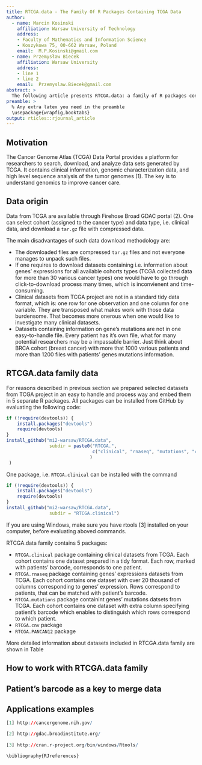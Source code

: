 ```yaml
---
title: RTCGA.data - The Family Of R Packages Containing TCGA Data
author:
  - name: Marcin Kosinski
    affiliation: Warsaw University of Technology
    address:
    - Faculty of Mathematics and Information Science
    - Koszykowa 75, 00-662 Warsaw, Poland
    email:  M.P.Kosinski@gmail.com
  - name: Przemysław Biecek
    affiliation: Warsaw University
    address:
    - line 1
    - line 2
    email:  Przemyslaw.Biecek@gmail.com
abstract: >
  The following article presents RTCGA.data: a family of R packages containing The Cancer Genome Atlas Project (TCGA) data. The Cancer Genome Atlas (TCGA) is a comprehensive and coordinated effort to accelerate our understanding of the molecular basis of cancer through the application of genome analysis technologies, including large-scale genome sequencing (1). We provide TCGA data in few separate packages that are hosted on one GitHub repository, what made those luxurious data easier to possess and manage. We hope providing researchers with comprehensive catalogs of the key genomic changes in many major types and subtypes of cancer will support advances in developing more effective ways to diagnose, treat and prevent cancer. 
preamble: >
  % Any extra latex you need in the preamble
  \usepackage{wrapfig,booktabs}
output: rticles::rjournal_article
---
```


## Motivation

The Cancer Genome Atlas (TCGA) Data Portal provides a platform for researchers to search, download, and analyze data sets generated by TCGA. It contains clinical information, genomic characterization data, and high level sequence analysis of the tumor genomes (1). The key is to understand genomics to improve cancer care.

## Data origin

Data from TCGA are available through Firehose Broad GDAC portal (2). One can select cohort (assigned to the cancer type) and data type, i.e. clinical data, and download a `tar.gz` file with compressed data. 

The main disadvantages of such data download methodology are:

- The downloaded files are compressed `tar.gz` files and not everyone manages to unpack such files.
- If one requires to download datasets containing i.e. information about genes' expressions for all available cohorts types (TCGA collected data for more than 30 various cancer types) one would have to go through click-to-download process many times, which is inconvienent and time-consuming.
- Clinical datasets from TCGA project are not in a standard tidy data format, which is: one row for one observation and one column for one variable. They are transposed what makes work with those data burdensome. That becomes more onerous when one would like to investigate
many clinical datasets.
- Datasets containing information on gene's mutations are not in one easy-to-handle file. Every patient has it's own file, what for many potential researchers may be a impassable barrier. Just think about BRCA cohort (breast cancer) with more that 1000 various patients and more than 1200 files with patients' genes mutations information.


## RTCGA.data family data

For reasons described in previous section we prepared selected datasets from TCGA project in an easy to handle and process way and embed them in 5 separate R packages. All packages can be installed from GitHub by evaluating the following code:

```r
if (!require(devtools)) {
    install.packages("devtools")
    require(devtools)
}
install_github("mi2-warsaw/RTCGA.data", 
                subdir = paste0("RTCGA.", 
                                c("clinical", "rnaseq", "mutations", "cnv", "PANCAN12")
                               )
 )
```

One package, i.e. `RTCGA.clinical` can be installed with the command

```r
if (!require(devtools)) {
    install.packages("devtools")
    require(devtools)
}
install_github("mi2-warsaw/RTCGA.data", 
                subdir = "RTCGA.clinical") 
```

If you are using Windows, make sure you have rtools [3] installed on your computer, before evaluating aboved commands.

RTCGA.data family contains 5 packages:

- `RTCGA.clinical` package containing clinical datasets from TCGA. Each cohort contains one dataset prepared in a tidy format. Each row, marked with patients' barcode, corresponds to one patient.
- `RTCGA.rnaseq` package containing genes' expressions datasets from TCGA. Each cohort contains one dataset with over 20 thousand of columns corresponding to genes' expression. Rows correspond to patients, that can be matched with patient's barcode.
- `RTCGA.mutations` package containint genes' mutations datsets from TCGA. Each cohort contains one dataset with extra column specifying patient's barcode which enables to distinguish which rows correspond to which patient.
- `RTCGA.cnv` package \textcolor{red}{ explanation needed.}
- `RTCGA.PANCAN12` package \textcolor{red}{ explanation needed.}

More detailed information about datasets included in RTCGA.data family are shown in Table \ref{data_details}

\tiny
\begin{table}[h!]

\begin{tabular}{lrrrrrr}
\toprule
Disease Name & Cohort & *.clinical & *.mutations & *.rnaseq & *.cnv & *.PANCAN12 \\
\toprule
Adrenocortical carcinoma &	ACC & \ & \ & \ & \ & \	\\
Bladder urothelial carcinoma &	BLCA& \ & \ & \ & \ & \	\\
Breast invasive carcinoma &	BRCA	& \ & \ & \ & \ & \	\\
Cervical and endocervical cancers &	CESC	& \ & \ & \ & \ & \	\\
Cholangiocarcinoma &	CHOL	& \ & \ & \ & \ & \	\\
Colon adenocarcinoma	 & COAD	& \ & \ & \ & \ & \	\\
Colorectal adenocarcinoma &	COADREAD	& \ & \ & \ & \ & \	\\
Lymphoid Neoplasm Diffuse &	DLBC	& \ & \ & \ & \ & \	\\
Esophageal carcinoma &	ESCA	& \ & \ & \ & \ & \	\\
FFPE Pilot Phase II	 & FPPP	& \ & \ & \ & \ & \	\\
Glioblastoma multiforme	& GBM & \ & \ & \ & \ & \	\\
Glioma &	GBMLGG	& \ & \ & \ & \ & \	\\
Head and Neck squamous cell carcinoma &	HNSC& \ & \ & \ & \ & \	\\
Kidney Chromophobe &	KICH	& \ & \ & \ & \ & \	\\
Pan-kidney cohort (KICH+KIRC+KIRP) &	KIPAN	& \ & \ & \ & \ & \	\\
Kidney renal clear cell carcinoma &	KIRC	& \ & \ & \ & \ & \	\\
Kidney renal papillary cell carcinoma &	KIRP & \ & \ & \ & \ & \	\\
Acute Myeloid Leukemia &	LAML	& \ & \ & \ & \ & \	\\
Brain Lower Grade Glioma &	LGG & \ & \ & \ & \ & \	\\
Liver hepatocellular carcinoma &	LIHC & \ & \ & \ & \ & \	\\
Lung adenocarcinoma &	LUAD	& \ & \ & \ & \ & \	\\
Lung squamous cell carcinoma &	LUSC & \ & \ & \ & \ & \	\\
Mesothelioma &	MESO	& \ & \ & \ & \ & \	\\
Ovarian serous cystadenocarcinoma &	OV & \ & \ & \ & \ & \	\\
Pancreatic adenocarcinoma &	PAAD	& \ & \ & \ & \ & \	\\
Pheochromocytoma and Paraganglioma &	PCPG & \ & \ & \ & \ & \	\\
Prostate adenocarcinoma &	PRAD & \ & \ & \ & \ & \	\\
Rectum adenocarcinoma &	READ & \ & \ & \ & \ & \	\\
Sarcoma &	SARC	& \ & \ & \ & \ & \	\\
Skin Cutaneous Melanoma &	SKCM	& \ & \ & \ & \ & \	\\
Stomach adenocarcinoma &	STAD	& \ & \ & \ & \ & \	\\
Stomach and Esophageal carcinoma &	STES	& \ & \ & \ & \ & \	\\
Testicular Germ Cell Tumors &	TGCT	& \ & \ & \ & \ & \	\\
Thyroid carcinoma &	THCA	& \ & \ & \ & \ & \	\\
Thymoma &	THYM	& \ & \ & \ & \ & \	\\
Uterine Corpus Endometrial Carcinoma &	UCEC & \ & \ & \ & \ & \	\\
Uterine Carcinosarcoma &	UCS & \ & \ & \ & \ & \	\\
Uveal Melanoma &	UVM & \ & \ & \ & \ & \	\\
\bottomrule
\end{tabular}

\end{table}
\normalsize

## How to work with RTCGA.data family


## Patient's barcode as a key to merge data 


## Applications examples


```r
[1] http://cancergenome.nih.gov/

[2] http://gdac.broadinstitute.org/
   
[3] http://cran.r-project.org/bin/windows/Rtools/

\bibliography{RJreferences}
   
```

